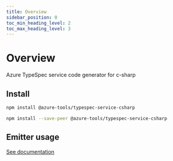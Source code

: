 ```yaml
---
title: Overview
sidebar_position: 0
toc_min_heading_level: 2
toc_max_heading_level: 3
---
```



# Overview

Azure TypeSpec service code generator for c-sharp

## Install

<Tabs>
<TabItem value="spec" label="In a spec" default>

```bash
npm install @azure-tools/typespec-service-csharp
```

</TabItem>
<TabItem value="library" label="In a library" default>

```bash
npm install --save-peer @azure-tools/typespec-service-csharp
```

</TabItem>
</Tabs>

## Emitter usage

[See documentation](./emitter.md)
